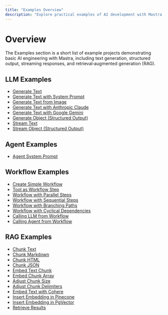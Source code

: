 ```yaml
---
title: "Examples Overview"
description: "Explore practical examples of AI development with Mastra, including LLM text generation, RAG implementation, structured outputs, and multi-modal interactions. Learn how to build AI applications using OpenAI, Anthropic Claude, and Google Gemini models."
---
```


# Overview

The Examples section is a short list of example projects demonstrating basic AI engineering with Mastra, including text generation, structured output, streaming responses, and retrieval‐augmented generation (RAG).

## LLM Examples

- [Generate Text](../examples/llms/generate-text.mdx)
- [Generate Text with System Prompt](../examples/llms/generate-text-system-prompt.mdx)
- [Generate Text from Image](../examples/llms/generate-text-from-image.mdx)
- [Generate Text with Anthropic Claude](../examples/llms/generate-text-with-claude.mdx)
- [Generate Text with Google Gemini](../examples/llms/generate-text-with-gemini.mdx)
- [Generate Object (Structured Output)](../examples/llms/generate-object-structured.mdx)
- [Stream Text](../examples/llms/stream-text.mdx)
- [Stream Object (Structured Output)](../examples/llms/stream-object-structured.mdx)

## Agent Examples

- [Agent System Prompt](../examples/agents/agent-system-prompt.mdx)

## Workflow Examples

- [Create Simple Workflow](../examples/workflows/create-workflow.mdx)
- [Tool as Workflow Step](../examples/workflows/tool-as-workflow-step.mdx)
- [Workflow with Parallel Steps](../examples/workflows/workflow-with-parallel-steps.mdx)
- [Workflow with Sequential Steps](../examples/workflows/workflow-with-sequential-steps.mdx)
- [Workflow with Branching Paths](../examples/workflows/workflow-with-branching-paths.mdx)
- [Workflow with Cyclical Dependencies](../examples/workflows/workflow-with-cyclical-deps.mdx)
- [Calling LLM from Workflow](../examples/workflows/calling-llm-from-workflow.mdx)
- [Calling Agent from Workflow](../examples/workflows/calling-agent-from-workflow.mdx)

## RAG Examples

- [Chunk Text](../examples/rag/chunk-text.mdx)
- [Chunk Markdown](../examples/rag/chunk-markdown.mdx)
- [Chunk HTML](../examples/rag/chunk-html.mdx)
- [Chunk JSON](../examples/rag/chunk-json.mdx)
- [Embed Text Chunk](../examples/rag/embed-text-chunk.mdx)
- [Embed Chunk Array](../examples/rag/embed-chunk-array.mdx)
- [Adjust Chunk Size](../examples/rag/adjust-chunk-size.mdx)
- [Adjust Chunk Delimiters](../examples/rag/adjust-chunk-delimiters.mdx)
- [Embed Text with Cohere](../examples/rag/embed-text-with-cohere.mdx)
- [Insert Embedding in Pinecone](../examples/rag/insert-embedding-in-pinecone.mdx)
- [Insert Embedding in PgVector](../examples/rag/insert-embedding-in-pgvector.mdx)
- [Retrieve Results](../examples/rag/retrieve-results.mdx)
